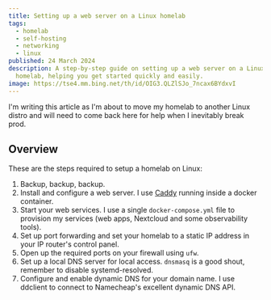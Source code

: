 ```yaml
---
title: Setting up a web server on a Linux homelab
tags:
  - homelab
  - self-hosting
  - networking
  - linux
published: 24 March 2024
description: A step-by-step guide on setting up a web server on a Linux
  homelab, helping you get started quickly and easily.
image: https://tse4.mm.bing.net/th/id/OIG3.QLZlSJo_7ncax6BYdxvI
---
```


I'm writing this article as I'm about to move my homelab to another Linux distro
and will need to come back here for help when I inevitably break prod.

## Overview

These are the steps required to setup a homelab on Linux:

1. Backup, backup, backup.
2. Install and configure a web server. I use [Caddy](https://caddyserver.com)
   running inside a docker container.
3. Start your web services. I use a single `docker-compose.yml` file to 
   provision my services (web apps, Nextcloud and some observability tools).
4. Set up port forwarding and set your homelab to a static IP address 
   in your IP router's control panel.
5. Open up the required ports on your firewall using `ufw`.
6. Set up a local DNS server for local access. `dnsmasq` is a good shout,
   remember to disable systemd-resolved.
7. Configure and enable dynamic DNS for your domain name. I use ddclient to
   connect to Namecheap's excellent dynamic DNS API.
